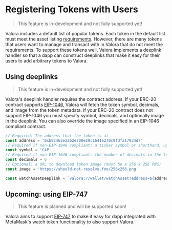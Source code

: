 # Registering Tokens with Users

> This feature is in-development and not fully supported yet!

Valora includes a default list of popular tokens. Each token in the
default list must meet the asset listing <a href={props.assetGuidelines}>requirements</a>.
However, there are many tokens that users
want to manage and transact with in Valora that do not meet the requirements. To
support these tokens well, Valora implements a deeplink handler so
that a dapp can construct deeplinks that make it easy for their users
to add arbitrary tokens to Valora.

## Using deeplinks

> This feature is in-development and not fully supported yet!

Valora's deeplink handler requires the contract address. If your
ERC-20 contract supports
[EIP-1046](https://github.com/ethereum/EIPs/blob/master/EIPS/eip-1046.md),
Valora will fetch the token symbol, decimals, and image from the token
metadata. If your ERC-20 contract does not support EIP-1046 you must
specify symbol, decimals, and optionally image in the deeplink. You
can also override the image specified in an EIP-1046 compliant
contract.

```ts
// Required: The address that the token is at
const address = '0xb92463e2262e700e29c16416270c9fdfa17934d7'
// Required if non-EIP-1046 compliant: a ticker symbol or shorthand, up to 5 chars.
const symbol = 'C4P'
// Required if non-EIP-1046 compliant: the number of decimals in the token
const decimals = 6
// Optional: a URL to download token image (must be a 256 x 256 PNG)
const image = 'https://should-not-resolve.foo/256x256.png'

const watchAssetDeeplink = `valora://wallet/watchAsset?address=${address}&symbol=${symbol}&decimals=${decimals}&image=${encodeURIComponent(image)}`
```

## Upcoming: using EIP-747

> This feature is planned and will be supported soon!

Valora aims to support
[EIP-747](https://github.com/ethereum/EIPs/blob/master/EIPS/eip-747.md)
to make it easy for dapp integrated with MetaMask's watch token
functionality to also support Valora.
